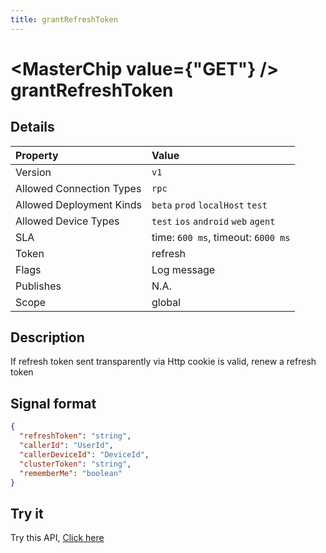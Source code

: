 ```yaml
---
title: grantRefreshToken
---
```



# <MasterChip value={"GET"} /> grantRefreshToken

## Details

| Property | Value | 
| :--- | :--- | 
| Version | `v1` |
| Allowed Connection Types | `rpc`  |
| Allowed Deployment Kinds | `beta` `prod` `localHost` `test`  |
| Allowed Device Types | `test` `ios` `android` `web` `agent`  |
| SLA | time: `600 ms`, timeout: `6000 ms` |
| Token | refresh |
| Flags | Log message |
| Publishes | N.A. |
| Scope | global |


## Description

If refresh token sent transparently via Http cookie is valid, renew a refresh token

## Signal format

```json copy
{
  "refreshToken": "string",
  "callerId": "UserId",
  "callerDeviceId": "DeviceId",
  "clusterToken": "string",
  "rememberMe": "boolean"
}
```

## Try it

Try this API, [Click here](https://web.neome.ai/api?path=core_user_grantRefreshToken)

